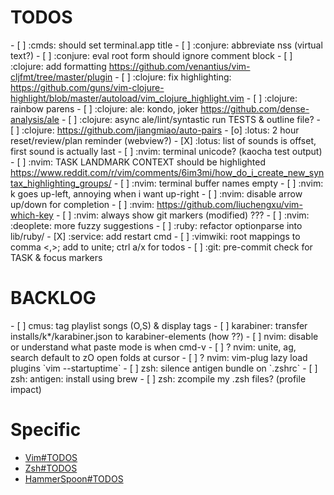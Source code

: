 = TODOS =
- [ ] :cmds: should set terminal.app title
- [ ] :conjure: abbreviate nss (virtual text?)
- [ ] :conjure: eval root form should ignore comment block
- [ ] :clojure: add formatting https://github.com/venantius/vim-cljfmt/tree/master/plugin
- [ ] :clojure: fix highlighting: https://github.com/guns/vim-clojure-highlight/blob/master/autoload/vim_clojure_highlight.vim
- [ ] :clojure: rainbow parens
- [ ] :clojure: ale: kondo, joker https://github.com/dense-analysis/ale
- [ ] :clojure: async ale/lint/syntastic run TESTS & outline file?
- [ ] :clojure: https://github.com/jiangmiao/auto-pairs
- [o] :lotus: 2 hour reset/review/plan reminder (webview?)
- [X] :lotus: list of sounds is offset, first sound is actually last
- [ ] :nvim: terminal unicode? (kaocha test output)
- [ ] :nvim: TASK LANDMARK CONTEXT should be highlighted https://www.reddit.com/r/vim/comments/6im3mi/how_do_i_create_new_syntax_highlighting_groups/
- [ ] :nvim: terminal buffer names empty
- [ ] :nvim: <C-W>k goes up-left, annoying when i want up-right
- [ ] :nvim: disable arrow up/down for completion
- [ ] :nvim: https://github.com/liuchengxu/vim-which-key
- [ ] :nvim: always show git markers (modified) ???
- [ ] :nvim: :deoplete: more fuzzy suggestions
- [ ] :ruby: refactor optionparse into lib/ruby/
- [X] :service: add restart cmd
- [ ] :vimwiki: root mappings to comma <,>; add to unite; ctrl a/x for todos
- [ ] :git: pre-commit check for TASK & focus markers

= BACKLOG =
- [ ] cmus: tag playlist songs (O,S) & display tags
- [ ] karabiner: transfer installs/k*/karabiner.json to karabiner-elements (how ??)
- [ ] nvim: disable or understand what paste mode is when cmd-v
- [ ] ? nvim: unite, ag, search default to zO open folds at cursor
- [ ] ? nvim: vim-plug lazy load plugins `vim --startuptime`
- [ ] zsh: silence antigen bundle on `.zshrc`
- [ ] zsh: antigen: install using brew
- [ ] zsh: zcompile my .zsh files? (profile impact)

= Specific =
* [[Vim#TODOS]]
* [[Zsh#TODOS]]
* [[HammerSpoon#TODOS]]
